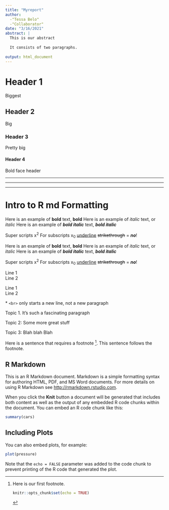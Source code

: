 ```yaml
---
title: "Myreport"
author: 
  -"Tessa Belo"
  -"Collaborator"
date: "3/16/2021"
abstract: |
  This is our abstract
  
  It consists of two paragraphs. 
  
output: html_document
---
```


# Header 1
Biggest

## Header 2
Big

### Header 3
Pretty big

#### Header 4
Bold face header 

<!-- Horizontal rules -->

****
____

----

# Intro to R md Formatting

Here is an example of **bold** text, __bold__ 
Here is an example of *italic* text, or _italic_
Here is an example of ***bold italic*** text, ___bold italic___ 

Super scripts x^2^ For subscripts x~0~ 
<u>underline</u> 
~~strikethrough~~ = ***no***!

Here is an example of **bold** text, __bold__ 
Here is an example of *italic* text, or _italic_
Here is an example of ***bold italic*** text, ___bold italic___ 

Super scripts x^2^ For subscripts x~0~ 
<u>underline</u> 
~~strikethrough~~ = ***no***!

<!-- Line breaks -->

Line 1  
Line 2

Line 1 <br>
Line 2

\* `<br>` only starts a new line, not a new paragraph 

<!-- Paragraph -->

Topic 1. It's such a fascinating paragraph  

Topic 2: Some more great stuff  

Topic 3: Blah blah Blah 

<!-- Footnotes -->

Here is a sentence that requires a footnote [^1]. This sentence follows the footnote.  

[^1]: Here is our first footnote. 
```r
knitr::opts_chunk$set(echo = TRUE)
```

## R Markdown

This is an R Markdown document. Markdown is a simple formatting syntax for authoring HTML, PDF, and MS Word documents. For more details on using R Markdown see <http://rmarkdown.rstudio.com>.

When you click the **Knit** button a document will be generated that includes both content as well as the output of any embedded R code chunks within the document. You can embed an R code chunk like this:

```r
summary(cars)
```

## Including Plots

You can also embed plots, for example:

```r
plot(pressure)
```

Note that the `echo = FALSE` parameter was added to the code chunk to prevent printing of the R code that generated the plot.
